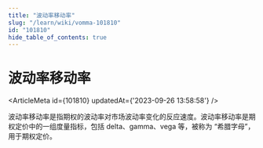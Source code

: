 ```yaml
---
title: "波动率移动率"
slug: "/learn/wiki/vomma-101810"
id: "101810"
hide_table_of_contents: true
---
```



# 波动率移动率

<ArticleMeta id={101810} updatedAt={'2023-09-26 13:58:58'} />
<div className='border-solid border-b border-t-0 my-4 border-[var(--ifm-color-gray-300)]' />

波动率移动率是指期权的波动率对市场波动率变化的反应速度。波动率移动率是期权定价中的一组度量指标，包括 delta、gamma、vega 等，被称为 “希腊字母”，用于期权定价。
